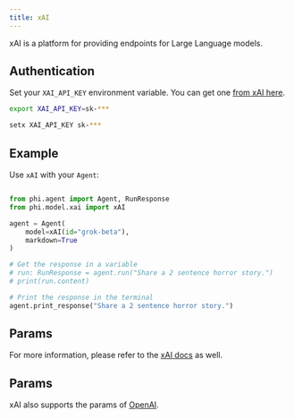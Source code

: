 ```yaml
---
title: xAI
---
```


xAI is a platform for providing endpoints for Large Language models.

## Authentication

Set your `XAI_API_KEY` environment variable. You can get one [from xAI here](https://console.x.ai/).

<CodeGroup>

```bash Mac
export XAI_API_KEY=sk-***
```

```bash Windows
setx XAI_API_KEY sk-***
```

</CodeGroup>

## Example

Use `xAI` with your `Agent`:

<CodeGroup>

```python agent.py

from phi.agent import Agent, RunResponse
from phi.model.xai import xAI

agent = Agent(
    model=xAI(id="grok-beta"),
    markdown=True
)

# Get the response in a variable
# run: RunResponse = agent.run("Share a 2 sentence horror story.")
# print(run.content)

# Print the response in the terminal
agent.print_response("Share a 2 sentence horror story.")

```

</CodeGroup>

## Params

For more information, please refer to the [xAI docs](https://docs.x.ai/docs) as well.

## Params

<Snippet file="model-xai-params.mdx" />

xAI also supports the params of [OpenAI](/models/openai).
